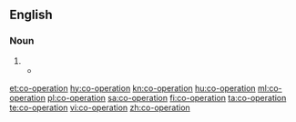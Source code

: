 {{also|cooperation|coopération|coöperation|coöpération}}
==English==

===Noun===
{{head|en|noun}}

# {{alternative spelling of|cooperation|lang=en}}
#* {{quote-book|year=1913|author=[[w:Robert Barr (writer)|Robert Barr]]
|title=Lord Stranleigh Abroad
|chapter=4|url=http://openlibrary.org/works/OL1796924W
|passage=“I have tried, as I hinted, to enlist the '''co-operation''' of other capitalists, but experience has taught me that any appeal is futile that does not impinge directly upon cupidity.&thinsp;&hellip;&thinsp;.”}}

[[et:co-operation]]
[[hy:co-operation]]
[[kn:co-operation]]
[[hu:co-operation]]
[[ml:co-operation]]
[[pl:co-operation]]
[[sa:co-operation]]
[[fi:co-operation]]
[[ta:co-operation]]
[[te:co-operation]]
[[vi:co-operation]]
[[zh:co-operation]]